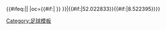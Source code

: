 {{#ifeq:{{{Fb_lat|}}}{{{Fb_long|}}}||{{fb team |t=比勒費爾德 |tan=比勒費爾德足球俱樂部 |tc=GER |abb={{#if:{{{abb|}}}|BIE{{0}}}} |oc={{#if:{{{oc|}}}|{{{oc}}} }} }}|{{#if:{{{Fb_lat|}}}|52.022833}}{{#if:{{{Fb_long|}}}|8.522395}}}}<!--
--><noinclude>[[Category:足球模板]]</noinclude>